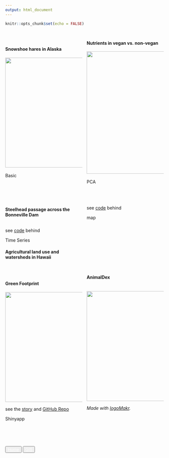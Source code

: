```yaml
---
output: html_document
---
```


```r
knitr::opts_chunk$set(echo = FALSE)
```

<style>
  .col2 {
    columns: 2 200px;         /* number of columns and width in pixels*/
    -webkit-columns: 2 200px; /* chrome, safari */
    -moz-columns: 2 200px;    /* firefox */

  }
  .button{
  background:"white"
  }
</style>

<br>


<div class="col2">
<h4>**Snowshoe hares in Alaska**</h4>
<a href="projects/snowshoe.html">
    <img alt="" src="projects/image/white_sq.jpeg" width="350">
</a>
<br><br>
<span class="badge" >Basic</span>


<h4>**Nutrients in vegan vs. non-vegan**</h4>
<a href="projects/nutrient.html">
    <img alt="" src="projects/image/food.png" width="390">
</a>
<br><br>
<span class="badge" >PCA</span>

</div>

<br>

<div class="col2">

<h4>**Steelhead passage across the Bonneville Dam**</h4>
  <a href="projects/steelhead_salmon_migration.html">
    <img alt="" src="projects/image/steelhead.jpeg">
  </a>
  <br>
  
  <p>see <a href="projects/steelhead_salmon_migration_code.html">code</a> behind </p>
  <span class="badge" >Time Series</span>


<h4>**Agricultural land use and watersheds in Hawaii**</h4>

<a href="projects/map_hawaii.html">
    <img alt="" src="projects/image/Hawaiian_Islands_Map.jpg">
  </a>
  <br>
  <p>see <a href="projects/map_hawaii_code.html">code</a> behind</p>
  <span class="badge" >map</span>
  
  <br><br><br><br><br>
</div>


<br>



<div class="col2">
<h4>**Green Footprint**</h4>
<a href="https://ruoyuwang.shinyapps.io/GreenFootprint/">
    <img alt="" src="projects/image/green_fp.png" width="350">
  </a>
  <br>
  <p>see the <a href="https://devpost.com/software/greentrack-ss-rw">story</a> and <a href="https://github.com/Ruoyu-Wang108/greentrack-ss-rw">GitHub Repo</a></p>
  <span class="badge" >Shinyapp</span>


<h4>**AnimalDex**</h4>
  <br>  <img alt="" src="projects/image/coming_soon.png" width="350">   
  
  *Made with [logoMakr](https://logomakr.com).*
</div>

<br><br><br>

<div  align="center" id="footer">
  <button type="button" class="btn btn-primary disabled"><a href="index.html" style="color:white">Home</a></button>
  <button type="button" class="btn btn-primary disabled"><a href="gis.html" style="color:white">GIS</a></button>
</div>